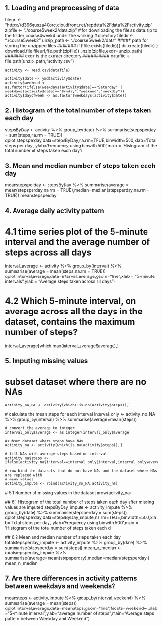 ## 1. Loading and preprocessing of data
 
 fileurl <- "https://d396qusza40orc.cloudfront.net/repdata%2Fdata%2Factivity.zip"
    zipfile <- "./course5week2/data.zip" 
    # for downloading the file as data.zip to the folder course4week4 under the working
    # directory
    filedir <- "./course5week2"
    unzip_path <- "./course5week2/data"  ##### path for storing the unzipped files #######
    if (!file.exists(filedir)){
        dir.create(filedir)
    }
    download.file(fileurl,file.path(zipfile))
    unzip(zipfile,exdir=unzip_path) ####### exdir is the extract directory ##########
    datafile <- file.path(unzip_path,"activity.csv")
    
    activity <- read.csv(datafile)
    
    activity$date <- ymd(activity$date)
    activity$weekend <- as.factor(ifelse(weekdays(activity$date)=="Saturday" | weekdays(activity$date)=="Sunday","weekend","weekday"))
    activity$dayofweek <- as.factor(weekdays(activity$date))
    
## 2. Histogram of the total number of steps taken each day

  stepsByDay <- activity %>% group_by(date) %>% summarise(stepsperday = sum(steps,na.rm = TRUE))
    qplot(stepsperday,data=stepsByDay,na.rm=TRUE,binwidth=500,xlab='Total steps per day', ylab='Frequency using binwith 500',main = 'Histogram of the total number of steps taken each day')

## 3. Mean and median number of steps taken each day

 meanstepsperday <- stepsByDay %>% summarise(average = mean(stepsperday,na.rm = TRUE),median=median(stepsperday,na.rm = TRUE))
  meanstepsperday
  
## 4. Average daily activity pattern
# 4.1 time series plot of the 5-minute interval and the average number of steps across all days

  interval_average <- activity %>% group_by(interval) %>% summarise(average = mean(steps,na.rm = TRUE))
  qplot(interval,average,data=interval_average,geom="line",xlab = "5-minute intervals",ylab = "Average steps taken across all days")
  
# 4.2 Which 5-minute interval, on average across all the days in the dataset, contains the maximum number of steps?
  interval_average[which.max(interval_average$average),]
  
## 5. Imputing missing values

# subset dataset where there are no NAs
    activity_no_NA <- activity[which(!is.na(activity$steps)),]
  
  # calculate the mean steps for each interval
    interval_only <- activity_no_NA %>% group_by(interval) %>% summarise(average=mean(steps))

    # convert the average to integer
    interval_only$average <- as.integer(interval_only$average)
    
    #subset dataset where steps have NAs
    activity_na <- activity[which(is.na(activity$steps)),]
    
    # fill NAs with average steps based on interval
    activity_na$steps <- ifelse(activity_na$interval==interval_only$interval,interval_only$average)
    
    # row bind the datasets that do not have NAs and the dataset where NAs are replaced with
    # mean values
    activity_impute <- rbind(activity_no_NA,activity_na)
    
 # 5.1 Number of missing values in the dataset
    nrow(activity_na)
    
 ## 6.1 Histogram of the total number of steps taken each day after missing values are imputed
  stepsByDay_impute <- activity_impute %>% group_by(date) %>% summarise(stepsperday = sum(steps))
    qplot(stepsperday,data=stepsByDay_impute,na.rm=TRUE,binwidth=500,xlab='Total steps per day', ylab='Frequency using binwith 500',main = 'Histogram of the total number of steps taken each d
    
 ## 6.2 Mean and median number of steps taken each day
  totalstepsperday_impute <- activity_impute %>% group_by(date) %>% summarise(stepsperday = sum(steps))
  mean_n_median <- totalstepsperday_impute %>% summarise(average=mean(stepsperday),median=median(stepsperday))
  mean_n_median
  
## 7. Are there differences in activity patterns between weekdays and weekends?
  meansteps <- activity_impute %>% group_by(interval,weekend) %>%   summarise(average = mean(steps))
  qplot(interval,average,data=meansteps,geom="line",facets=weekend~.,xlab="5-minute interval",ylab="average number of steps",main="Average steps pattern between Weekday and Weekend")
  
